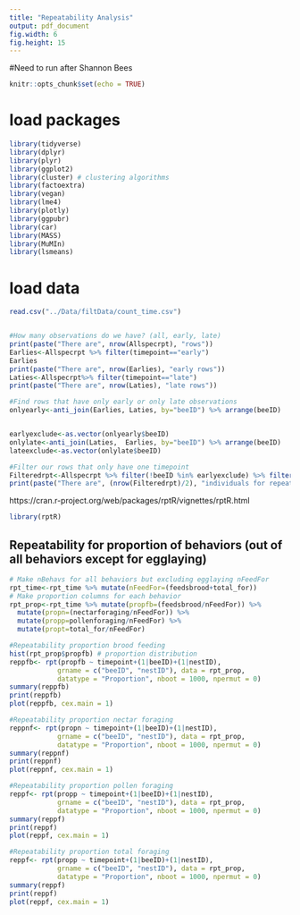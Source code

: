 ```yaml
---
title: "Repeatability Analysis"
output: pdf_document
fig.width: 6
fig.height: 15
---
```

#Need to run after Shannon Bees 
```r
knitr::opts_chunk$set(echo = TRUE)
```

# load packages
```r
library(tidyverse)
library(dplyr)
library(plyr)
library(ggplot2)
library(cluster) # clustering algorithms
library(factoextra)
library(vegan) 
library(lme4)
library(plotly)
library(ggpubr)
library(car)
library(MASS)
library(MuMIn)
library(lsmeans)
```

# load data
```r
read.csv("../Data/filtData/count_time.csv")


#How many observations do we have? (all, early, late)
print(paste("There are", nrow(Allspecrpt), "rows"))
Earlies<-Allspecrpt %>% filter(timepoint=="early") 
Earlies
print(paste("There are", nrow(Earlies), "early rows"))
Laties<-Allspecrpt%>% filter(timepoint=="late") 
print(paste("There are", nrow(Laties), "late rows"))

#Find rows that have only early or only late observations
onlyearly<-anti_join(Earlies, Laties, by="beeID") %>% arrange(beeID)  


earlyexclude<-as.vector(onlyearly$beeID) 
onlylate<-anti_join(Laties,  Earlies, by="beeID") %>% arrange(beeID)
lateexclude<-as.vector(onlylate$beeID)

#Filter our rows that only have one timepoint
Filteredrpt<-Allspecrpt %>% filter(!beeID %in% earlyexclude) %>% filter(!beeID %in% lateexclude)
print(paste("There are", (nrow(Filteredrpt)/2), "individuals for repeatability analyses"))

```



https://cran.r-project.org/web/packages/rptR/vignettes/rptR.html
```r
library(rptR)
```




## Repeatability for proportion of behaviors (out of all behaviors except for egglaying)
```r

# Make nBehavs for all behaviors but excluding egglaying nFeedFor
rpt_time<-rpt_time %>% mutate(nFeedFor=(feedsbrood+total_for))
# Make proportion columns for each behavior
rpt_prop<-rpt_time %>% mutate(propfb=(feedsbrood/nFeedFor)) %>% 
  mutate(propn=(nectarforaging/nFeedFor)) %>% 
  mutate(propp=pollenforaging/nFeedFor) %>% 
  mutate(propt=total_for/nFeedFor)

#Repeatability proportion brood feeding 
hist(rpt_prop$propfb) # proportion distribution
reppfb<- rpt(propfb ~ timepoint+(1|beeID)+(1|nestID),
            grname = c("beeID", "nestID"), data = rpt_prop, 
            datatype = "Proportion", nboot = 1000, npermut = 0)
summary(reppfb)
print(reppfb)
plot(reppfb, cex.main = 1)

#Repeatability proportion nectar foraging
reppnf<- rpt(propn ~ timepoint+(1|beeID)+(1|nestID),
            grname = c("beeID", "nestID"), data = rpt_prop, 
            datatype = "Proportion", nboot = 1000, npermut = 0)
summary(reppnf)
print(reppnf)
plot(reppnf, cex.main = 1)

#Repeatability proportion pollen foraging 
reppf<- rpt(propp ~ timepoint+(1|beeID)+(1|nestID),
            grname = c("beeID", "nestID"), data = rpt_prop, 
            datatype = "Proportion", nboot = 1000, npermut = 0)
summary(reppf)
print(reppf)
plot(reppf, cex.main = 1)

#Repeatability proportion total foraging
reppf<- rpt(propp ~ timepoint+(1|beeID)+(1|nestID),
            grname = c("beeID", "nestID"), data = rpt_prop, 
            datatype = "Proportion", nboot = 1000, npermut = 0)
summary(reppf)
print(reppf)
plot(reppf, cex.main = 1)




```



























































